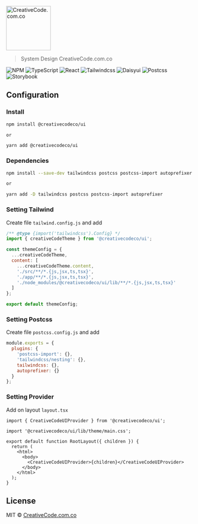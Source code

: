 
<Meta title='CreativeCode.com.co/UI' />

<img
  src='https://www.creativecode.com.co/wp-content/uploads/2020/01/CreativeCode.png'
  alt='CreativeCode.com.co'
  width='120'
/>

> System Design CreativeCode.com.co

![NPM](https://img.shields.io/badge/NPM-%23CB3837.svg?style=for-the-badge&logo=npm&logoColor=white) ![TypeScript](https://img.shields.io/badge/typescript-%23007ACC.svg?style=for-the-badge&logo=typescript&logoColor=white) ![React](https://img.shields.io/badge/react-%2320232a.svg?style=for-the-badge&logo=react&logoColor=%2361DAFB) ![Tailwindcss](https://img.shields.io/badge/Tailwind_CSS-38B2AC?style=for-the-badge&logo=tailwind-css&logoColor=white) ![Daisyui](https://img.shields.io/badge/daisyUI-1ad1a5?style=for-the-badge&logo=daisyui&logoColor=white) ![Postcss](https://img.shields.io/badge/postcss-DD3A0A?style=for-the-badge&logo=postcss&logoColor=white) ![Storybook](https://img.shields.io/badge/storybook-FF4785?style=for-the-badge&logo=storybook&logoColor=white)

## Configuration

### Install

```bash
npm install @creativecodeco/ui

or

yarn add @creativecodeco/ui
```

### Dependencies

```bash
npm install --save-dev tailwindcss postcss postcss-import autoprefixer

or

yarn add -D tailwindcss postcss postcss-import autoprefixer
```

### Setting Tailwind

Create file `tailwind.config.js` and add

```js
/** @type {import('tailwindcss').Config} */
import { creativeCodeTheme } from '@creativecodeco/ui';

const themeConfig = {
  ...creativeCodeTheme,
  content: [
    ...creativeCodeTheme.content,
    './src/**/*.{js,jsx,ts,tsx}',
    './app/**/*.{js,jsx,ts,tsx}',
    './node_modules/@creativecodeco/ui/lib/**/*.{js,jsx,ts,tsx}'
  ]
};

export default themeConfig;
```

### Setting Postcss

Create file `postcss.config.js` and add

```js
module.exports = {
  plugins: {
    'postcss-import': {},
    'tailwindcss/nesting': {},
    tailwindcss: {},
    autoprefixer: {}
  }
};
```

### Setting Provider

Add on layout `layout.tsx`

```tsx
import { CreativeCodeUIProvider } from '@creativecodeco/ui';

import '@creativecodeco/ui/lib/theme/main.css';

export default function RootLayout({ children }) {
  return (
    <html>
      <body>
        <CreativeCodeUIProvider>{children}</CreativeCodeUIProvider>
      </body>
    </html>
  );
}
```

## License

MIT © [CreativeCode.com.co](https://github.com/creativecodeco)
